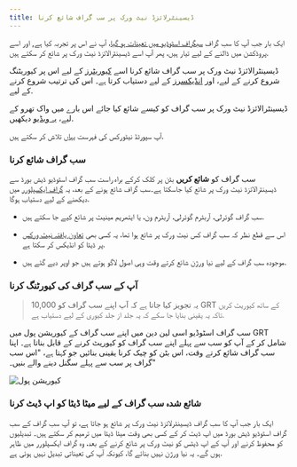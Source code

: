 ```yaml
---
title: ڈیسینٹرلائزڈ نیٹ ورک پر سب گراف شائع کرنا
---
```


ایک بار جب آپ کا سب گراف [سبگراف اسٹوڈیو میں تعینات ہو گیا](/deploying/deploying-a-subgraph-to-studio)، آپ نے اس پر تجربہ کیا ہے, اور اسے پروڈکشن میں ڈالنے کے لیے تیار ہیں، پھر آپ اسے ڈیسینٹرالائزڈ نیٹ ورک پر شائع کر سکتے ہیں.

ڈیسینٹرالائزڈ نیٹ ورک پر سب گراف شائع کرنا اسے [کیوریٹرز](/network/curating) کے لیے اس پر کیوریٹنگ شروع کرنے کے لیے، اور [انڈیکسرز](/network/indexing) کے لیے دستیاب کرتا ہے۔ اس کی ترتیب شروع کرنے کے لیے.

ڈیسینٹرالائزڈ نیٹ ورک پر سب گراف کو کیسے شائع کیا جائے اس بارے میں واک تھرو کے لیے، [یہ ویڈیو](https://youtu.be/HfDgC2oNnwo?t=580) دیکھیں.

آپ سپورٹڈ نیٹورکس کی فہرست [یہاں](/developing/supported-networks) تلاش کر سکتے ہیں.

### سب گراف شائع کرنا

سب گراف کو **شائع کریں** بٹن پر کلک کرکے براہ راست سب گراف اسٹوڈیو ڈیش بورڈ سے ڈیسینٹرالائزڈ نیٹ ورک پر شائع کیا جاسکتا ہے۔سب گراف شائع ہونے کے بعد، یہ [گراف ایکسپلورر](https://thegraph.com/explorer/) میں دیکھنے کے لیے دستیاب ہوگا.

- سب گراف گوئرلی، آربٹرم گوئرلی، آربٹرم ون، یا ایتھریم مینیٹ پر شائع کیے جا سکتے ہیں.

- اس سے قطع نظر کہ سب گراف کس نیٹ ورک پر شائع ہوا تھا، یہ کسی بھی [تعاون یافتہ نیٹ ورکس](/developing/supported-networks) پر ڈیٹا کو انڈیکس کر سکتا ہے.

- موجودہ سب گراف کے لیے نیا ورژن شائع کرتے وقت وہی اصول لاگو ہوتے ہیں جو اوپر دیے گئے ہیں.

### آپ کے سب گراف کی کیورٹنگ کرنا

> یہ تجویز کیا جاتا ہے کہ آپ اپنے سب گراف کو 10,000 GRT کے ساتھ کیوریٹ کریں تاکہ یہ یقینی بنایا جا سکے کہ یہ جلد از جلد کیوری کے لیے دستیاب ہے.

سب گراف اسٹوڈیو اسی لین دین میں اپنے سب گراف کے کیوریشن پول میں GRT شامل کر کے آپ کو سب سے پہلے اپنے سب گراف کو کیوریٹ کرنے کے قابل بناتا ہے۔ اپنا سب گراف شائع کرتے وقت، اس بٹن کو چیک کرنا یقینی بنائیں جو کہتا ہے، "اس سب گراف پر سب سے پہلے سگنل دینے والے بنیں۔"

![کیوریشن پول](/img/curate-own-subgraph-tx.png)

### شائع شدہ سب گراف کے لیے میٹا ڈیٹا کو اپ ڈیٹ کرنا

ایک بار جب آپ کا سب گراف ڈیسینٹرلائزڈ نیٹ ورک پر شائع ہو جاتا ہے، تو آپ سب گراف کے سب گراف اسٹوڈیو ڈیش بورڈ میں اپ ڈیٹ کر کے کسی بھی وقت میٹا ڈیٹا میں ترمیم کر سکتے ہیں۔ تبدیلیوں کو محفوظ کرنے اور آپ کے اپ ڈیٹس کو نیٹ ورک پر شائع کرنے کے بعد، وہ گراف ایکسپلورر میں ظاہر ہوں گے۔ یہ نیا ورژن نہیں بنائے گا، کیونکہ آپ کی تعیناتی تبدیل نہیں ہوئی ہے.
